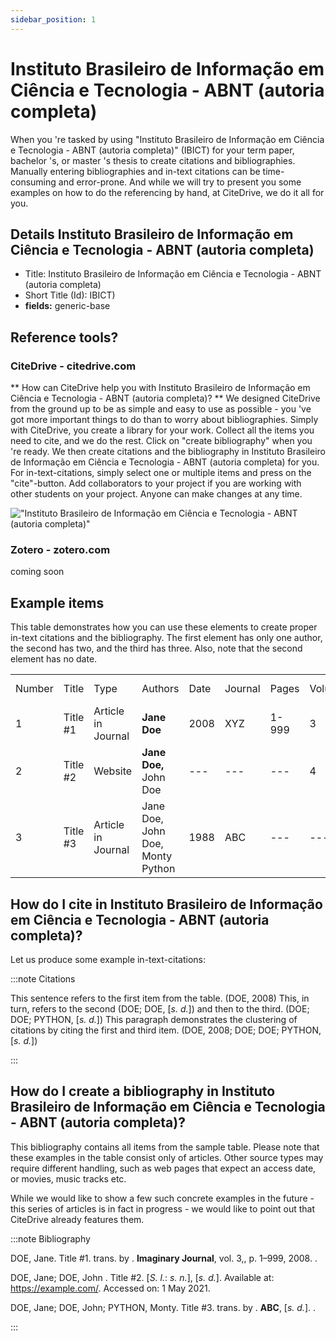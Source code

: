 ```yaml
---
sidebar_position: 1
---
```


# Instituto Brasileiro de Informação em Ciência e Tecnologia - ABNT (autoria completa)

When you 're tasked by using "Instituto Brasileiro de Informação em Ciência e Tecnologia - ABNT (autoria completa)" (IBICT) for your term paper, bachelor 's, or master 's thesis to create citations and bibliographies.
Manually entering bibliographies and in-text citations can be time-consuming and error-prone. And while we will try to present you some examples on how to do the referencing by hand, at CiteDrive, we do it all for you.

## Details  Instituto Brasileiro de Informação em Ciência e Tecnologia - ABNT (autoria completa)
* Title: Instituto Brasileiro de Informação em Ciência e Tecnologia - ABNT (autoria completa)
* Short Title (Id): IBICT)
* **fields:** generic-base

## Reference tools?
### CiteDrive - citedrive.com
** How can CiteDrive help you with Instituto Brasileiro de Informação em Ciência e Tecnologia - ABNT (autoria completa)? **
We designed CiteDrive from the ground up to be as simple and easy to use as possible - you 've got more important things to do than to worry about bibliographies. Simply with CiteDrive, you create a library for your work. Collect all the items you need to cite, and we do the rest. Click on "create bibliography" when you 're ready. We then create citations and the bibliography in Instituto Brasileiro de Informação em Ciência e Tecnologia - ABNT (autoria completa) for you. For in-text-citations, simply select one or multiple items and press on the "cite"-button. Add collaborators to your project if you are working with other students on your project. Anyone can make changes at any time.


!["Instituto Brasileiro de Informação em Ciência e Tecnologia - ABNT (autoria completa)"](images/instituto-brasileiro-de-informacao-em-ciencia-e-tecnologia--abnt-autoria-completa.svg "Choose Instituto Brasileiro de Informação em Ciência e Tecnologia - ABNT (autoria completa) in the CiteDrive App")

### Zotero - zotero.com

coming soon

## Example items

This table demonstrates how you can use these elements to create proper in-text citations and the bibliography. The first element has only one author, the second has two, and the third has three. Also, note that the second element has no date.


<table>
  <tr>
   <td>Number
   </td>
   <td>Title
   </td>
   <td>Type
   </td>
   <td>Authors
   </td>
   <td>Date
   </td>
   <td>Journal
   </td>
   <td>Pages
   </td>
   <td>Volume
   </td>
   <td>Issue
   </td>
   <td>Access Date
   </td>
  </tr>
  <tr>
   <td>1
   </td>
   <td>Title #1
   </td>
   <td>Article in Journal
   </td>
   <td><strong>Jane Doe</strong>
   </td>
   <td>2008
   </td>
   <td>XYZ
   </td>
   <td>1-999
   </td>
   <td>3
   </td>
   <td>2
   </td>
   <td>--
   </td>
  </tr>
  <tr>
   <td>
2
   </td>
   <td>Title #2
   </td>
   <td>Website
   </td>
   <td><strong>Jane Doe, </strong>John Doe
   </td>
   <td>---
   </td>
   <td>---
   </td>
   <td>---
   </td>
   <td>4
   </td>
   <td>---
   </td>
   <td>2020-05-01
   </td>
  </tr>
  <tr>
   <td>3
   </td>
   <td>Title #3
   </td>
   <td>Article in Journal
   </td>
   <td>Jane Doe, John Doe, Monty Python
   </td>
   <td>1988
   </td>
   <td>ABC
   </td>
   <td>---
   </td>
   <td>---
   </td>
   <td>16
   </td>
   <td>---
   </td>
  </tr>
</table>



## How do I cite in  Instituto Brasileiro de Informação em Ciência e Tecnologia - ABNT (autoria completa)?

Let us produce some example in-text-citations:

:::note Citations


This sentence refers to the first item from the table. (DOE, 2008) This, in turn, refers to the second (DOE; DOE, [<i>s. d.</i>])
and then to the third.  (DOE; DOE; PYTHON, [<i>s. d.</i>])
This paragraph demonstrates the clustering of citations by citing the first and third item. (DOE, 2008; DOE; DOE; PYTHON, [<i>s. d.</i>])

:::

## How do I create a bibliography in Instituto Brasileiro de Informação em Ciência e Tecnologia - ABNT (autoria completa)?

This bibliography contains all items from the sample table. Please note that these examples in the table consist only of articles. Other source types may require different handling, such as web pages that expect an access date, or movies, music tracks etc.

While we would like to show a few such concrete examples in the future - this series of articles is in fact in progress - we would like to point out that CiteDrive already features them.

:::note Bibliography

DOE, Jane. Title #1. trans. by . <b>Imaginary Journal</b>, vol. 3,, p. 1–999, 2008. .

DOE, Jane; DOE, John . Title #2. [<i>S. l.</i>: <i>s. n.</i>], [<i>s. d.</i>].  Available at: https://example.com/. Accessed on: 1 May 2021.

DOE, Jane; DOE, John; PYTHON, Monty. Title #3. trans. by . <b>ABC</b>, [<i>s. d.</i>]. .



:::


        